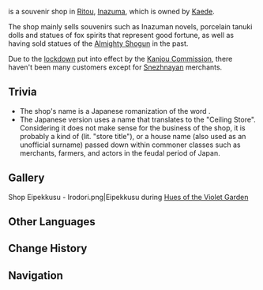 {{Location Infobox
|image        = Shop Eipekkusu.png
|type         = Point of Interest
|region       = Inazuma
|area         = Narukami Island
|subarea      = Ritou
}}
{{Lang|'''Eipekkusu'''|ja=天井屋|ja_rm=Tenjou-ya<!-- assumed reading-->|ja_tl=Ceiling Store}} is a souvenir shop in [[Ritou]], [[Inazuma]], which is owned by [[Kaede]].

The shop mainly sells souvenirs such as Inazuman novels, porcelain tanuki dolls and statues of fox spirits that represent good fortune, as well as having sold statues of the [[Ei|Almighty Shogun]] in the past.

Due to the [[Sakoku Decree|lockdown]] put into effect by the [[Kanjou Commission]], there haven't been many customers except for [[Snezhnaya]]n merchants.

==Trivia==
* The shop's name is a Japanese romanization of the word {{Lang|"apex"|ja=エイペックス|ja_rm=eipekkusu}}.
* The Japanese version uses a name that translates to the "Ceiling Store". Considering it does not make sense for the business of the shop, it is probably a kind of ''{{w|Yagō|yagou}}'' (lit. "store title"), or a house name (also used as an unofficial surname) passed down within commoner classes such as merchants, farmers, and actors in the feudal period of Japan.

==Gallery==
<gallery hideaddbutton="true" captionalign="center">
Shop Eipekkusu - Irodori.png|Eipekkusu during [[Hues of the Violet Garden]]
</gallery>

==Other Languages==
{{Other Languages
|en      = Eipekkusu
|zhs     = 天顶屋
|zhs_rm  = Tiāndǐng-wū
|zht     = 天頂屋
|zht_rm  = Tiāndǐng-wū
|zh_tl   = Zenith House
|ja      = 天井屋
|ja_rm   = Tenjou-ya{{Assumed}}
|ja_tl   = Ceiling Store
|ko      = 하늘 {{tt|정원|庭園}}
|ko_rm   = Haneul Jeong'won
|ko_tl   = Sky Garden
|es      = Boutique Ápex
|es_tl   = Apex Boutique
|fr      = Eipekkusu
|ru      = Эйпэккусу
|th      = Eipekkusu
|vi      = Eipekkusu
|de      = Eipekkusu
|id      = Eipekkusu
|pt      = Eipekkusu
}}

==Change History==
{{Change History|2.0}}

==Navigation==
{{PoI Navbox|Inazuma}}